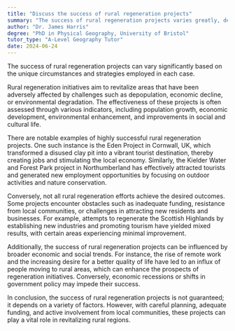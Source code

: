 ```yaml
---
title: "Discuss the success of rural regeneration projects"
summary: "The success of rural regeneration projects varies greatly, depending on the specific circumstances and strategies employed."
author: "Dr. James Harris"
degree: "PhD in Physical Geography, University of Bristol"
tutor_type: "A-Level Geography Tutor"
date: 2024-06-24
---
```


The success of rural regeneration projects can vary significantly based on the unique circumstances and strategies employed in each case.

Rural regeneration initiatives aim to revitalize areas that have been adversely affected by challenges such as depopulation, economic decline, or environmental degradation. The effectiveness of these projects is often assessed through various indicators, including population growth, economic development, environmental enhancement, and improvements in social and cultural life.

There are notable examples of highly successful rural regeneration projects. One such instance is the Eden Project in Cornwall, UK, which transformed a disused clay pit into a vibrant tourist destination, thereby creating jobs and stimulating the local economy. Similarly, the Kielder Water and Forest Park project in Northumberland has effectively attracted tourists and generated new employment opportunities by focusing on outdoor activities and nature conservation.

Conversely, not all rural regeneration efforts achieve the desired outcomes. Some projects encounter obstacles such as inadequate funding, resistance from local communities, or challenges in attracting new residents and businesses. For example, attempts to regenerate the Scottish Highlands by establishing new industries and promoting tourism have yielded mixed results, with certain areas experiencing minimal improvement.

Additionally, the success of rural regeneration projects can be influenced by broader economic and social trends. For instance, the rise of remote work and the increasing desire for a better quality of life have led to an influx of people moving to rural areas, which can enhance the prospects of regeneration initiatives. Conversely, economic recessions or shifts in government policy may impede their success.

In conclusion, the success of rural regeneration projects is not guaranteed; it depends on a variety of factors. However, with careful planning, adequate funding, and active involvement from local communities, these projects can play a vital role in revitalizing rural regions.
    